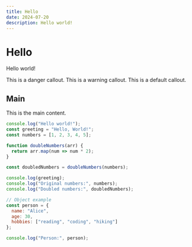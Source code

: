 ```yaml
---
title: Hello
date: 2024-07-20
description: Hello world!
---
```



# Hello
Hello world!

<Callout type="danger">This is a danger callout.</Callout>
<Callout type="warning">This is a warning callout.</Callout>
<Callout type="default">This is a default callout.</Callout>

## Main
This is the main content.

```js
console.log("Hello world!");
const greeting = "Hello, World!";
const numbers = [1, 2, 3, 4, 5];

function doubleNumbers(arr) {
  return arr.map(num => num * 2);
}

const doubledNumbers = doubleNumbers(numbers);

console.log(greeting);
console.log("Original numbers:", numbers);
console.log("Doubled numbers:", doubledNumbers);

// Object example
const person = {
  name: "Alice",
  age: 30,
  hobbies: ["reading", "coding", "hiking"]
};

console.log("Person:", person);

```

